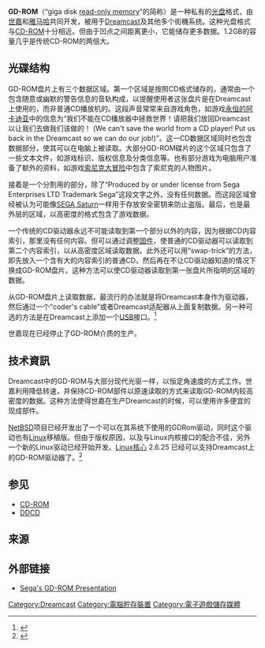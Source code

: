 {{Infobox media
|name = GD-ROM
|logo = [[Image:GD-ROM_logo.png|140px]]
|image = 
|caption = 
|type = [[光盘|光盘]]
|encoding = 
|capacity = 1.2 [[GB|GB]]
|read = 
|write = 
|standard = 
|owner = [[世嘉公司|世嘉公司]] & [[雅马哈株式会社|雅马哈]]
|use=[[Dreamcast|Dreamcast]] & 电脑游戏介质 (NAOMI、Triforce 和 Chihiro)
|extended from = 
|extended to = 
}}
{{Optical disc authoring}}
'''GD-ROM'''（“giga disk [[只读存储器|read-only memory]]”的简称）是一种私有的[[光盘|光盘]]格式，由[[世嘉公司|世嘉]]和[[雅马哈株式会社|雅马哈]]共同开发，被用于[[Dreamcast|Dreamcast]]及其他多个街機系统。这种光盘格式与[[CD-ROM|CD-ROM]]十分相近。但由于凹点之间距离更小，它能储存更多数据。1.2GB的容量几乎是传统CD-ROM的两倍大。

==光碟结构==
GD-ROM盘片上有三个数据区域。第一个区域是按照CD格式储存的，通常由一个包含随意或幽默的警告信息的音轨构成，以提醒使用者这张盘片是在Dreamcast上使用的，而非普通CD播放机的。这段声音常常来自游戏角色，如游戏[[永恒的阿卡迪亚|永恒的阿卡迪亚]]中的信息为“我们不能在CD播放器中拯救世界！请把我们放回Dreamcast以让我们去做我们该做的！ (We can't save the world from a CD player! Put us back in the Dreamcast so we can do our job!)”。这一CD数据区域同时也包含数据部分，使其可以在电脑上被读取。大部分GD-ROM碟片的这个区域只包含了一些文本文件，如游戏标识、版权信息及分类信息等。也有部分游戏为电脑用户准备了额外的资料，如游戏[[索尼克大冒险|索尼克大冒险]]中包含了索尼克的人物图片。

接着是一个分割用的部分，除了“Produced by or under license from Sega Enterprises LTD Trademark Sega”这段文字之外，没有任何数据。而这段区域曾经被认为可能像[[SEGA_Saturn|SEGA Saturn]]一样用于存放安全密钥来防止盗版。最后，也是最外层的区域，以高密度的格式包含了游戏数据。

一个传统的CD驱动器永远不可能读取到第一个部分以外的内容，因为根据CD内容索引，那里没有任何内容。但可以通过调整[[固件|固件]]，使普通的CD驱动器可以读取到第二个内容索引，以从高密度区域读取数据。此外还可以用“swap-trick”的方法，即先放入一个含有大的内容索引的普通CD，然后再在不让CD驱动器知道的情况下换成GD-ROM盘片。这种方法可以使CD驱动器读取到第一张盘片所指明的区域的数据。

从GD-ROM盘片上读取数据，最流行的办法就是将Dreamcast本身作为驱动器，然后通过一个“coder's cable”或者Dreamcast适配器从上面复制数据。另一种可选的方法是在Dreamcast上添加一个[[USB|USB]]接口。<ref>{{cite web |url=http://dknute.livejournal.com/25454.html |title=存档副本 |accessdate=2009-04-29 |deadurl=yes |archiveurl=https://web.archive.org/web/20110814182612/http://dknute.livejournal.com/25454.html |archivedate=2011-08-14 }}</ref>

世嘉现在已经停止了GD-ROM介质的生产。

==技术資訊==
Dreamcast中的GD-ROM与大部分现代光驱一样，以恒定角速度的方式工作。世嘉利用降低转速，并保持CD-ROM部件以原速读取的方式来读取GD-ROM内较高密度的数据。这种方法使得世嘉在生产Dreamcast的时候，可以使用许多便宜的现成部件。

[[NetBSD|NetBSD]]项目已经开发出了一个可以在其系统下使用的GDRom驱动，同时这个驱动也有[[Linux|Linux]]移植版。但由于版权原因，以及与Linux内核接口的配合不佳，另外一个新的Linux驱动已经开始开发。[[Linux核心|Linux核心]] 2.6.25 已经可以支持Dreamcast上的GD-ROM驱动器了。<ref>{{cite web | url=http://lwn.net/Articles/263284/ | title=Add support for GD-Rom device | publisher=[[LWN.net|LWN.net]] | first=Adrian | last=McMenamin | date=2007-12-20 | accessdate=2008-07-16 | archive-date=2012-02-19 | archive-url=https://www.webcitation.org/65ZSq9MBz?url=http://lwn.net/Articles/263284/ | dead-url=yes }}</ref>

==参见==
*[[CD-ROM|CD-ROM]]
*[[DDCD|DDCD]]

==来源==
{{reflist}}

==外部链接==
* [https://web.archive.org/web/20080218151806/http://mc.pp.se/dc/gdrom.html Sega's GD-ROM Presentation]
{{Sega|Dreamcast}}

{{DEFAULTSORT:Gd-Rom}}
[[Category:Dreamcast|Category:Dreamcast]]
[[Category:電腦貯存裝置|Category:電腦貯存裝置]]
[[Category:電子遊戲儲存媒體|Category:電子遊戲儲存媒體]]